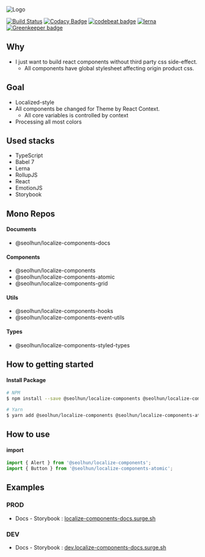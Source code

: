 
<Meta title="Localize Component" />

![Logo](/logo.png)

[![Build Status](https://travis-ci.com/Seolhun/localize-components.svg?branch=master)](https://travis-ci.com/Seolhun/localize-components)
[![Codacy Badge](https://api.codacy.com/project/badge/Grade/87c0d9f96fc74d94b60c0c397a6b30c6)](https://www.codacy.com/app/shun10114/localize-components?utm_source=github.com&utm_medium=referral&utm_content=Seolhun/localize-components&utm_campaign=Badge_Grade)
[![codebeat badge](https://codebeat.co/badges/2ab413e3-946a-4719-bb75-07e76851cbba)](https://codebeat.co/projects/github-com-seolhun-localize-components-master)
[![lerna](https://img.shields.io/badge/maintained%20with-lerna-cc00ff.svg)](https://lernajs.io/) [![Greenkeeper badge](https://badges.greenkeeper.io/Seolhun/localize-components.svg)](https://greenkeeper.io/)

## Why

- I just want to build react components without third party css side-effect.
  - All components have global stylesheet affecting origin product css.

## Goal

- Localized-style
- All components be changed for Theme by React Context.
  - All core variables is controlled by context
- Processing all most colors

## Used stacks

- TypeScript
- Babel 7
- Lerna
- RollupJS
- React
- EmotionJS
- Storybook

## Mono Repos

#### Documents

- @seolhun/localize-components-docs

#### Components

- @seolhun/localize-components
- @seolhun/localize-components-atomic
- @seolhun/localize-components-grid

#### Utils

- @seolhun/localize-components-hooks
- @seolhun/localize-components-event-utils

#### Types

- @seolhun/localize-components-styled-types

## How to getting started

#### Install Package

```bash
# NPM
$ npm install --save @seolhun/localize-components @seolhun/localize-components-atomic

# Yarn
$ yarn add @seolhun/localize-components @seolhun/localize-components-atomic
```

## How to use

#### import

```js
import { Alert } from '@seolhun/localize-components';
import { Button } from '@seolhun/localize-components-atomic';
```

## Examples

### PROD

- Docs - Storybook : [localize-components-docs.surge.sh](http://localize-components-docs.surge.sh/#/)

### DEV

- Docs - Storybook : [dev.localize-components-docs.surge.sh](http://dev.localize-components-docs.surge.sh/#/)
